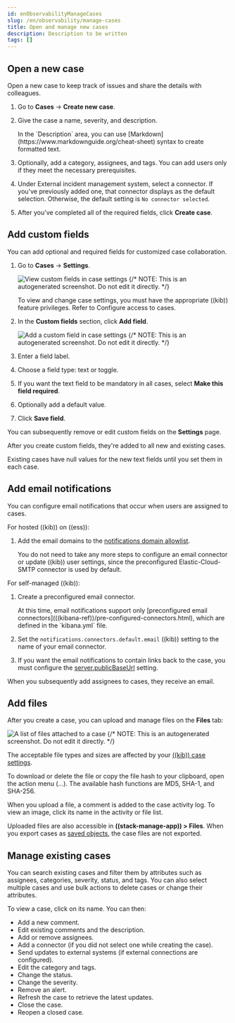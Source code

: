 ```yaml
---
id: enObservabilityManageCases
slug: /en/observability/manage-cases
title: Open and manage new cases
description: Description to be written
tags: []
---
```


<div id="manage-cases"></div>

<div id="new-case-observability"></div>

## Open a new case

Open a new case to keep track of issues and share the details with colleagues.

1. Go to **Cases** -> **Create new case**.
1. Give the case a name, severity, and description.

    <DocCallOut title="Tip">
    In the `Description` area, you can use
    [Markdown](https://www.markdownguide.org/cheat-sheet) syntax to create formatted text.
    </DocCallOut>

1. Optionally, add a category, assignees, and tags.
    You can add users only if they meet the necessary <DocLink id="enObservabilityGrantCasesAccess">prerequisites</DocLink>.

1. Under External incident management system, select a <DocLink id="enObservabilityCasesExternalConnectors">connector</DocLink>. If
    you've previously added one, that connector displays as the default selection. Otherwise, the
    default setting is `No connector selected`.

1. After you've completed all of the required fields, click **Create case**.

<div id="case-custom-fields"></div>

## Add custom fields

<DocCallOut template="technical_preview" />
You can add optional and required fields for customized case collaboration.

1. Go to **Cases** -> **Settings**.

    ![View custom fields in case settings](images/cases-custom-field-settings.png)
    {/* NOTE: This is an autogenerated screenshot. Do not edit it directly. */}

    <DocCallOut title="Note">
    To view and change case settings, you must have the appropriate ((kib)) feature privileges. Refer to <DocLink id="enObservabilityGrantCasesAccess">Configure access to cases</DocLink>.
    </DocCallOut>

1. In the **Custom fields** section, click **Add field**.

    ![Add a custom field in case settings](images/cases-add-custom-field.png)
    {/* NOTE: This is an autogenerated screenshot. Do not edit it directly. */}

1. Enter a field label.

1. Choose a field type: text or toggle.

1. If you want the text field to be mandatory in all cases, select **Make this field required**.

1. Optionally add a default value.

1. Click **Save field**.

You can subsequently remove or edit custom fields on the **Settings** page.

After you create custom fields, they're added to all new and existing cases.

Existing cases have null values for the new text fields until you set them in each case.

<div id="add-case-notifications"></div>

## Add email notifications

You can configure email notifications that occur when users are assigned to
cases.

For hosted ((kib)) on ((ess)):

1. Add the email domains to the
    [notifications domain allowlist](((cloud))/ec-organizations-notifications-domain-allowlist.html).

    You do not need to take any more steps to configure an email connector or update
    ((kib)) user settings, since the preconfigured Elastic-Cloud-SMTP connector is
    used by default.

For self-managed ((kib)):

1. Create a preconfigured email connector.

    <DocCallOut title="Note">
    At this time, email notifications support only [preconfigured email connectors](((kibana-ref))/pre-configured-connectors.html),
    which are defined in the `kibana.yml` file.
    </DocCallOut>

1. Set the `notifications.connectors.default.email` ((kib)) setting to the name of
    your email connector.

1. If you want the email notifications to contain links back to the case, you
    must configure the [server.publicBaseUrl](((kibana-ref))/settings.html#server-publicBaseUrl) setting.

When you subsequently add assignees to cases, they receive an email.

<div id="add-observability-case-files"></div>

## Add files

After you create a case, you can upload and manage files on the **Files** tab:

![A list of files attached to a case](images/case-files.png)
{/* NOTE: This is an autogenerated screenshot. Do not edit it directly. */}

The acceptable file types and sizes are affected by your [((kib)) case settings](((kibana-ref))/cases-settings.html).

To download or delete the file or copy the file hash to your clipboard, open the action menu (…).
The available hash functions are MD5, SHA-1, and SHA-256.

When you upload a file, a comment is added to the case activity log.
To view an image, click its name in the activity or file list.

<DocCallOut title="Note">

Uploaded files are also accessible in **((stack-manage-app)) > Files**.
When you export cases as [saved objects](((kibana-ref))/managing-saved-objects.html), the case files are not exported.

</DocCallOut>

<div id="manage-case-observability"></div>

## Manage existing cases

You can search existing cases and filter them by attributes such as assignees,
categories, severity, status, and tags. You can also select multiple cases and use bulk
actions to delete cases or change their attributes.

To view a case, click on its name. You can then:

* Add a new comment.
* Edit existing comments and the description.
* Add or remove assignees.
* Add a <DocLink id="enObservabilityCasesExternalConnectors">connector</DocLink> (if you did not select one while creating the case).
* Send updates to external systems (if external connections are configured).
* Edit the category and tags.
* Change the status.
* Change the severity.
* Remove an alert.
* Refresh the case to retrieve the latest updates.
* Close the case.
* Reopen a closed case.

